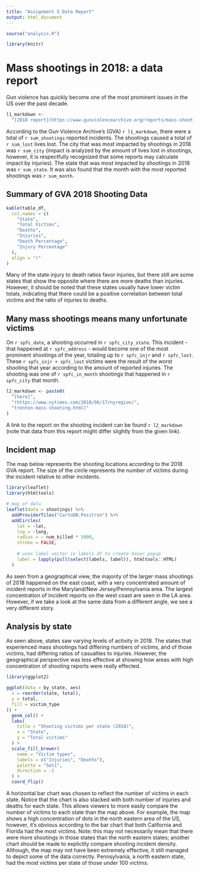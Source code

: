```yaml
---
title: "Assignment 5 Data Report"
output: html_document
---
```


``` r
source("analysis.R")

library(knitr)
```

# Mass shootings in 2018: a data report

Gun violence has quickly become one of the most prominent issues in the US
over the past decade.

``` r
l1_markdown <-
  "[2018 report](https://www.gunviolencearchive.org/reports/mass-shooting)"
```

According to the Gun Violence Archive's (GVA) `r l1_markdown`, there were a 
total of `r sum_shootings` reported incidents. The shootings caused a total of
`r sum_lost` lives lost. The city that was most impacted by shootings in 2018
was `r sum_city` (impact is analyzed by the amount of lives lost in shootings,
however, it is respectfully recognized that some reports may calculate impact by
injuries). The state that was most impacted by shootings in 2018 was 
`r sum_state`. It was also found that the month with the most reported shootings
was `r sum_month`.

## Summary of GVA 2018 Shooting Data

``` r
kable(table_df,
  col.names = c(
    "State",
    "Total Victims",
    "Deaths",
    "Injuries",
    "Death Percentage",
    "Injury Percentage"
  ),
  align = "r"
)
```

Many of the state injury to death ratios favor injuries, but there still are
some states that show the opposite where there are more deaths than injuries.
However, it should be noted that these states usually have lower victim totals,
indicating that there could be a positive correlation between total victims and
the ratio of injuries to deaths.

## Many mass shootings means many unfortunate victims

On `r spfc_date`, a shooting occurred in `r spfc_city_state`. This incident - that
happened at `r spfc_address` - would become one of the most prominent shootings
of the year, totaling up to `r spfc_injr` and `r spfc_lost`. These 
`r spfc_injr + spfc_lost` victims were the result of the worst shooting that 
year according to the amount of reported injuries. The shooting was one of
`r spfc_in_month` shootings that happened in `r spfc_city` that month.

``` r
l2_markdown <- paste0(
  "[here]",
  "(https://www.nytimes.com/2018/06/17/nyregion/",
  "trenton-mass-shooting.html)"
)
```

A link to the report on the shooting incident can be found `r l2_markdown`
(note that data from this report might differ slightly from the given link).

## Incident map

The map below represents the shooting locations according to the 2018 GVA
report. The size of the circle represents the number of victims during the
incident relative to other incidents.

``` r
library(leaflet)
library(htmltools)

# map of data
leaflet(data = shootings) %>%
  addProviderTiles("CartoDB.Positron") %>%
  addCircles(
    lat = ~lat,
    lng = ~long,
    radius = ~ num_killed * 5000,
    stroke = FALSE,
    
    # uses label vector in labels df to create hover popup
    label = lapply(pull(select(labels, label)), htmltools::HTML)
  )
```

As seen from a geographical view, the majority of the larger mass shootings of
2018 happened on the east coast, with a very concentrated amount of incident 
reports in the Maryland/New Jersey/Pennsylvania area. The largest concentration
of incident reports on the west coast are seen in the LA area. However, if we 
take a look at the same data from a different angle, we see a very different 
story.

## Analysis by state

As seen above, states saw varying levels of activity in 2018. The states that
experienced mass shootings had differing numbers of victims, and of those
victims, had differing ratios of casualties to injuries. However, the
geographical perspective was less effective at showing how areas with high
concentration of shooting reports were really effected.

``` r
library(ggplot2)

ggplot(data = by_state, aes(
  x = reorder(state, total),
  y = total,
  fill = victim_type
)) +
  geom_col() +
  labs(
    title = "Shooting victims per state (2018)",
    x = "State",
    y = "Total victims"
  ) +
  scale_fill_brewer(
    name = "Victim types",
    labels = c("Injuries", "Deaths"),
    palette = "Set1",
    direction = -1
  ) +
  coord_flip()
```

A horizontal bar chart was chosen to reflect the number of victims in each 
state. Notice that the chart is also stacked with both number of injuries
and deaths for each state. This allows viewers to more easily compare the
number of victims to each state than the map above. For example, the map shows
a high concentration of dots in the north eastern area of the US, however, it's
obvious according to the bar chart that both California and Florida had the 
most victims. Note: this may not necessarily mean that there were more 
shootings in those states than the north eastern states; another chart should
be made to explicitly compare shooting incident density. Although, the map may
not have been extremely effective, it still managed to depict some of the data
correctly. Pennsylvania, a north eastern state, had the most victims per state
of those under 100 victims.




